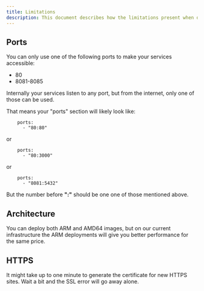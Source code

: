 ```yaml
---
title: Limitations
description: This document describes how the limitations present when deploying in Docker Deploy.
---
```


## Ports

You can only use one of the following ports to make your services accessible:
- 80
- 8081-8085

Internally your services listen to any port, but from the internet, only one of those can be used.

That means your "ports" section will likely look like:

```
    ports:
      - "80:80"
```
or
```
    ports:
      - "80:3000"
```
or
```
    ports:
      - "8081:5432"
```

But the number before **":"** should be one one of those mentioned above.

## Architecture

You can deploy both ARM and AMD64 images, but on our current infrastructure the ARM deployments will give you better performance for the same price.

## HTTPS

It might take up to one minute to generate the certificate for new HTTPS sites. Wait a bit and the SSL error will go away alone.